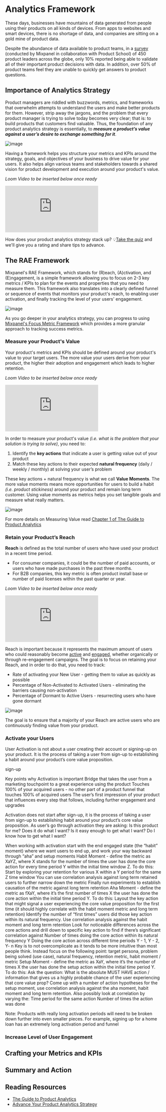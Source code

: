 # Analytics Framework

These days, businesses have mountains of data generated from people using their products on all kinds of devices. From apps to websites and smart devices, there is no shortage of data, and companies are sitting on a gold mine of product data. 

Despite the abundance of data available to product teams, in a [survey](https://mixpanel.com/blog/the-state-of-product-analytics-in-2020-and-how-to-move-forward) (conducted by Mixpanel in collaboration with Product School) of 450 product leaders across the globe, only 10% reported being able to validate all of their important product decisions with data. In addition, over 50% of product teams feel they are unable to quickly get answers to product questions.

## Importance of Analytics Strategy

Product managers are riddled with buzzwords, metrics, and frameworks that overwhelm attempts to understand the users and make better products for them. However, strip away the jargons, and the problem that every product manager is trying to solve today becomes very clear; that is: to build products that customers find valuable. Thus, the foundation of any product analytics strategy is essentially, to ***measure a product’s value against a user’s desire to exchange something for it***.

![image](/tutorials/product-value-exchange.png "Product Value Exchange")

Having a framework helps you structure your metrics and KPIs around the strategy, goals, and objectives of your business to drive value for your users. It also helps align various teams and stakeholders towards a shared vision for product development and execution around your product's value.

_Loom Video to be inserted below once ready_
<p style={{ position: 'relative', paddingBottom: '56.25%', height: 0, overflow: 'hidden' }}>
  <iframe src="https://www.loom.com/embed/_Loom ID_" frameborder="0" style={{ position: 'absolute', top: 0, left: 0, width: '100%', height: '100%' }} allowfullscreen></iframe>
</p>

How does your product analytics strategy stack up? 💡[Take the quiz](https://mixpanel.com/content/product-analytics-strategy/quiz/) and we'll give you a rating and share tips to advance.

## The RAE Framework

Mixpanel's RAE Framework, which stands for (R)each, (A)ctivation, and (E)ngagement, is a simple framework allowing you to focus on 2-3 key metrics / KPIs to plan for the events and properties that you need to measure them. This framework also translates into a clearly defined funnel or sequence of events that monitors your product's reach, to enabling user activation, and finally tracking the level of your users' engagement.

![image](/tutorials/rae-framework.png "RAE Framework")

As you go deeper in your analytics strategy, you can progress to using [Mixpanel's Focus Metric Framework](/docs/best-practices/analytics-strategy/overview#adopting-a-measurement-framework) which provides a more granular approach to tracking success metrics.

### Measure your Product's Value

Your product's metrics and KPIs should be defined around your product's value to your target users. The more value your users derive from your product, the higher their adoption and engagement which leads to higher retention.

_Loom Video to be inserted below once ready_
<p style={{ position: 'relative', paddingBottom: '56.25%', height: 0, overflow: 'hidden' }}>
  <iframe src="https://www.loom.com/embed/_Loom ID_" frameborder="0" style={{ position: 'absolute', top: 0, left: 0, width: '100%', height: '100%' }} allowfullscreen></iframe>
</p>

In order to measure your product's value *(i.e. what is the problem that your solution is trying to solve)*, you need to:

1. Identify the **key actions** that indicate a user is getting value out of your product
2. Match these key actions to their expected **natural frequency** (daily / weekly / monthly) at solving your user’s problem

These key actions + natural frequency is what we call **Value Moments**. The more value moments means more opportunities for users to build a habit *(i.e. product stickiness)* around your product and remain long term customer. Using value moments as metrics helps you set tangible goals and measure what really matters.

![image](/tutorials/value-moment.png "Value Moment")

For more details on Measuring Value read [Chapter 1 of The Guide to Product Analytics](https://mixpanel.com/content/guide-to-product-analytics/chapter_1)

### Retain your Product’s Reach

**Reach** is defined as the total number of users who have used your product in a recent time period.

- For consumer companies, it could be the number of paid accounts, or users who have made purchases in the past three months. 
- For B2B companies, this key metric is often product install base or number of paid licenses within the past quarter or year. 

_Loom Video to be inserted below once ready_
<p style={{ position: 'relative', paddingBottom: '56.25%', height: 0, overflow: 'hidden' }}>
  <iframe src="https://www.loom.com/embed/_Loom ID_" frameborder="0" style={{ position: 'absolute', top: 0, left: 0, width: '100%', height: '100%' }} allowfullscreen></iframe>
</p>

Reach is important because it represents the maximum amount of users who could reasonably become [active](/docs/tutorials/plan/framework#activate-your-users) and [engaged](/docs/tutorials/plan/framework#increase-level-of-user-engagement), whether organically or through re-engagement campaigns. The goal is to focus on retaining your Reach, and in order to do that, you need to track:

- Rate of activating your New User - getting them to value as quickly as possible
- Percentage of Non-Activated to Activated Users - eliminating the barriers causing non-activation
- Percentage of Dormant to Active Users - resurrecting users who have gone dormant

![image](/tutorials/product-reach.png "Product Reach")

The goal is to ensure that a majority of your Reach are active users who are continuously finding value from your product. 

### Activate your Users

User Activation is not about a user creating their account or signing-up on your product. It is the process of taking a user from sign-up to establishing a habit around your product’s core value proposition.

sign-up


Key points why Activation is important
Bridge that takes the user from a marketing touchpoint to a great experience using the product
Touches 100% of your acquired users - no other part of a product funnel that touches 100% of acquired users
The user’s first impression of your product that influences every step that follows, including further engagement and upgrades

Activation does not start after sign-up, it is the process of taking a user from sign-up to establishing habit around your product’s core value proposition. As user’s go through activation they are asking:
Is this product for me?
Does it do what I want?
Is it easy enough to get what I want?
Do I know how to get what I want?

When working with activation start with the end engaged state (the “habit” moment) where we want users to end up, and work your way backward through “aha” and setup moments
Habit Moment - define the metric as XaYZ, where X stands for the number of times the user has done the core action for every time period Y within the initial time window Z. To do this:
Start by exploring your retention for various X within a Y period for the same Z time window
You can use correlation analysis against long term retained users to further narrow down the metric
Finally run experiments to establish causation of the metric against long term retention
Aha Moment - define the metric as fXaY, where it’s the first number of times X the user has done the core action within the initial time period Y. To do this:
Layout the key action that might signal a user experiencing the core value proposition for the first time (it should highly correlate with the habit moment metric and long term retention)
Identify the number of “first times” users did those key action within its natural frequency. Use correlation analysis against the habit moment and long term retention
Look for noticeable differences across the core actions and drill down to specific key action to find if there’s significant correlation against 
Number of times doing the core action within its natural frequency Y
Doing the core action across different time periods Y - 1, Y - 2, Y- n
Key is to not overcomplicate as it tends to be more intuitive than most people think. Instead focus on the following point: target persona, problem being solved (use case), natural frequency, retention metric, habit moment / metric
Setup Moment - define the metric as XaY, where it’s the number of times X the user has done the setup action within the initial time period Y. To do this:
Ask the question: What is the absolute MUST HAVE action / information that gives us a highly probable chance of the user experiencing that core value prop?
Come up with a number of action hypotheses for the setup moment, use correlation analysis against the aha moment, habit moment and long term retention.
Also possibly look at correlation by varying the:
Time period for the same action
Number of times the action was done

Note: Products with really long activation periods will need to be broken down further into even smaller pieces. For example, signing up for a home loan has an extremely long activation period and funnel


### Increase Level of User Engagement

## Crafting your Metrics and KPIs

## Summary and Action

## Reading Resources
- [The Guide to Product Analytics](https://mixpanel.com/content/guide-to-product-analytics)
- [Advance Your Product Analytics Strategy](https://mixpanel.com/content/product-analytics-strategy)
